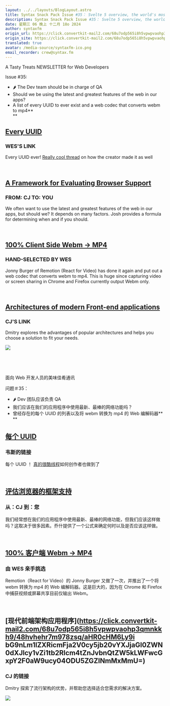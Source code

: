 ```yaml
---
layout: ../../layouts/BlogLayout.astro
title: Syntax Snack Pack Issue #35： Svelte 5 overview, the world's most valuable startup, how to pic a mic...
description: Syntax Snack Pack Issue #35： Svelte 5 overview, the world's most valuable startup, how to pic a mic...
date: 星期三 06 晚上 十二月 18o 2024
author: syntaxfm
origin_url: https://click.convertkit-mail2.com/68u7odp565i8h5vpwpvaohp3qmnkkh9/g3hnh5h30mn0wqb3/aHR0cHM6Ly9zZW50cnkuc2hvcC9wcm9kdWN0cy9zeW50YXgtZmVsdC1jYXA=
origin_site: https://click.convertkit-mail2.com/68u7odp565i8h5vpwpvaohp3qmnkkh9/g3hnh5h30mn0wqb3/aHR0cHM6Ly9zZW50cnkuc2hvcC9wcm9kdWN0cy9zeW50YXgtZmVsdC1jYXA=
translated: true
avatar: /media-source/syntaxfm-ico.png
email_recorder: crew@syntax.fm
---
```



<Reference client:only="react" title="Syntax Snack Pack Issue #35： Svelte 5 overview, the world's most valuable startup, how to pic a mic..." url="https://click.convertkit-mail2.com/68u7odp565i8h5vpwpvaohp3qmnkkh9/g3hnh5h30mn0wqb3/aHR0cHM6Ly9zZW50cnkuc2hvcC9wcm9kdWN0cy9zeW50YXgtZmVsdC1jYXA=" />

<Detail client:only="react">
	A Tasty Treats NEWSLETTER for Web Developers

Issue #35:

*   🌶️ The Dev team should be in charge of QA
*   Should we be using the latest and greatest features of the web in our apps?
*   A list of every UUID to ever exist and a web codec that converts webm to mp4**​  
    ​**

## **​**[Every UUID](https://click.convertkit-mail2.com/68u7odp565i8h5vpwpvaohp3qmnkkh9/g3hnh5h30mn09qi3/aHR0cHM6Ly9ldmVyeXV1aWQuY29tLw==)​

### WES'S LINK

Every UUID ever! [Really cool thread](https://click.convertkit-mail2.com/68u7odp565i8h5vpwpvaohp3qmnkkh9/9qhzhnhpedxewefz/aHR0cHM6Ly94LmNvbS9pdHNlaWVpby9zdGF0dXMvMTg2NTA4NzMwNDg3Nzk4MjAzNw==) on how the creator made it as well

​

## ​[A Framework for Evaluating Browser Support](https://click.convertkit-mail2.com/68u7odp565i8h5vpwpvaohp3qmnkkh9/3ohphkh7k3rkm8cp/aHR0cHM6Ly93d3cuam9zaHdjb21lYXUuY29tL2Nzcy9icm93c2VyLXN1cHBvcnQv)​

### FROM: CJ TO: YOU

We often want to use the latest and greatest features of the web in our apps, but should we? It depends on many factors. Josh provides a formula for determining when and if you should.

​

## ​[100% Client Side Webm → MP4](https://click.convertkit-mail2.com/68u7odp565i8h5vpwpvaohp3qmnkkh9/n2hohvh3lvglqdc0/aHR0cHM6Ly94LmNvbS9KTllCR1Ivc3RhdHVzLzE4NTk2NTAyNjUwMjE4MTcxNDM=)​

### HAND-SELECTED BY WES

Jonny Burger of Remotion (React for Video) has done it again and put out a web codec that converts webm to mp4. This is huge since capturing video or screen sharing in Chrome and Firefox currently output Webm only.

​

## ​[Architectures of modern Front-end applications](https://click.convertkit-mail2.com/68u7odp565i8h5vpwpvaohp3qmnkkh9/48hvhehr7m978zsq/aHR0cHM6Ly9ibG9nLm1lZXRicmFja2V0cy5jb20vYXJjaGl0ZWN0dXJlcy1vZi1tb2Rlcm4tZnJvbnQtZW5kLWFwcGxpY2F0aW9ucy04ODU5ZGZlNmMxMmU=)​

### CJ'S LINK

Dmitry explores the advantages of popular architectures and helps you choose a solution to fit your needs.

![](https://embed.filekitcdn.com/e/4kePzM4Rqdc5Ufynpr48mS/po8ynbyDzC1FEgdBAtNbwf)

​

​


</Detail>

面向 Web 开发人员的美味佳肴通讯

问题＃35：

* 🌶️ Dev 团队应该负责 QA
* 我们应该在我们的应用程序中使用最新、最棒的网络功能吗？
* 曾经存在的每个 UUID 的列表以及将 webm 转换为 mp4 的 Web 编解码器**​\
  ​**

## **​**[每个 UUID](https://click.convertkit-mail2.com/68u7odp565i8h5vpwpvaohp3qmnkkh9/g3hnh5h30mn09qi3/aHR0cHM6Ly9ldmVyeXV1aWQuY29tLw==)​

### 韦斯的链接

每个 UUID ！ [真的很酷线程](https://click.convertkit-mail2.com/68u7odp565i8h5vpwpvaohp3qmnkkh9/9qhzhnhpedxewefz/aHR0cHM6Ly94LmNvbS9pdHNlaWVpby9zdGF0dXMvMTg2NTA4NzMwNDg3Nzk4MjAzNw==)如何创作者也做到了

​

## ​[评估浏览器的框架支持](https://click.convertkit-mail2.com/68u7odp565i8h5vpwpvaohp3qmnkkh9/3ohphkh7k3rkm8cp/aHR0cHM6Ly93d3cuam9zaHdjb21lYXUuY29tL2Nzcy9icm93c2VyLXN1cHBvcnQv)​

### 从：CJ 到：您

我们经常想在我们的应用程序中使用最新、最棒的网络功能，但我们应该这样做吗？这取决于很多因素。乔什提供了一个公式来确定何时以及是否应该这样做。

​

## ​[100% 客户端 Webm → MP4](https://click.convertkit-mail2.com/68u7odp565i8h5vpwpvaohp3qmnkkh9/n2hohvh3lvglqdc0/aHR0cHM6Ly94LmNvbS9KTllCR1Ivc3RhdHVzLzE4NTk2NTAyNjUwMjE4MTcxNDM=)​

### 由 WES 亲手挑选

Remotion（React for Video）的 Jonny Burger 又做了一次，并推出了一个将 webm 转换为 mp4 的 Web 编解码器。这是巨大的，因为在 Chrome 和 Firefox 中捕获视频或屏幕共享目前仅输出 Webm。

​

## ​\[现代前端架构应用程序]\(https://click.convertkit-mail2.com/68u7odp565i8h5vpwpvaohp3qmnkkh9/48hvhehr7m978zsq/aHR0cHM6Ly9i bG9nLm1lZXRicmFja2V0cy5jb20vYXJjaGl0ZWN0dXJlcy1vZi1tb2Rlcm4tZnJvbnQtZW5kLWFwcGxpY2F0aW9ucy04ODU5ZGZlNmMxMmU=)​

### CJ 的链接

Dmitry 探索了流行架构的优势，并帮助您选择适合您需求的解决方案。

![](https://embed.filekitcdn.com/e/4kePzM4Rqdc5Ufynpr48mS/po8ynbyDzC1FEgdBAtNbwf)

​

​


